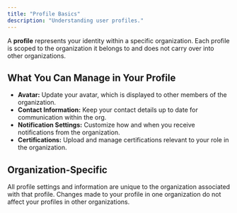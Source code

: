 ```yaml
---
title: "Profile Basics"
description: "Understanding user profiles."
---
```


A **profile** represents your identity within a specific organization. Each profile is scoped to the organization it belongs to and does not carry over into other organizations.

## What You Can Manage in Your Profile

- **Avatar:** Update your avatar, which is displayed to other members of the organization.
- **Contact Information:** Keep your contact details up to date for communication within the org.
- **Notification Settings:** Customize how and when you receive notifications from the organization.
- **Certifications:** Upload and manage certifications relevant to your role in the organization.

## Organization-Specific

All profile settings and information are unique to the organization associated with that profile. Changes made to your profile in one organization do not affect your profiles in other organizations.

